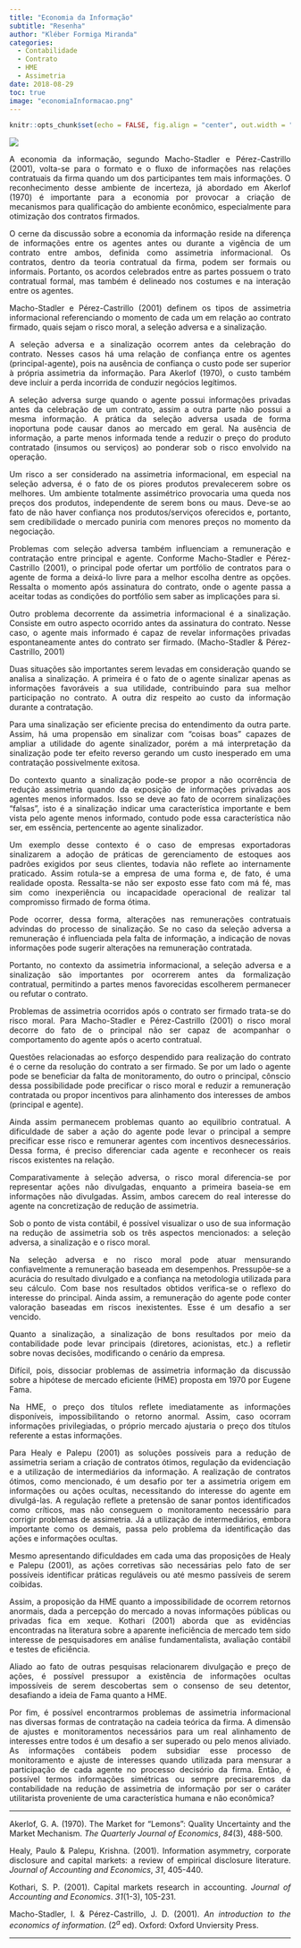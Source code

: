 ```yaml
---
title: "Economia da Informação"
subtitle: "Resenha"
author: "Kléber Formiga Miranda"
categories:
  - Contabilidade
  - Contrato
  - HME
  - Assimetria
date: 2018-08-29
toc: true
image: "economiaInformacao.png"
---
```


```r
knitr::opts_chunk$set(echo = FALSE, fig.align = "center", out.width = "100%")
```

<style> body {text-align: justify} </style>

![](economiaInformacao.png)

A economia da informação, segundo Macho-Stadler e Pérez-Castrillo (2001), 
volta-se para o formato e o fluxo de informações nas relações contratuais da 
firma quando um dos participantes tem mais informações. O reconhecimento desse 
ambiente de incerteza, já abordado em Akerlof (1970) é importante para a 
economia por provocar a criação de mecanismos para qualificação do ambiente 
econômico, especialmente para otimização dos contratos firmados.

O cerne da discussão sobre a economia da informação reside na diferença de 
informações entre os agentes antes ou durante a vigência de um contrato entre 
ambos, definida como assimetria informacional. Os contratos, dentro da teoria 
contratual da firma, podem ser formais ou informais. Portanto, os acordos 
celebrados entre as partes possuem o trato contratual formal, mas também é 
delineado nos costumes e na interação entre os agentes.

Macho-Stadler e Pérez-Castrillo (2001) definem os tipos de assimetria 
informacional referenciando o momento de cada um em relação ao contrato firmado, 
quais sejam o risco moral, a seleção adversa e a sinalização.

A seleção adversa e a sinalização ocorrem antes da celebração do contrato. 
Nesses casos há uma relação de confiança entre os agentes (principal-agente), 
pois na ausência de confiança o custo pode ser superior à própria assimetria da 
informação. Para Akerlof (1970), o custo também deve incluir a perda incorrida 
de conduzir negócios legítimos.

A seleção adversa surge quando o agente possui informações privadas antes da 
celebração de um contrato, assim a outra parte não possui a mesma informação. A 
prática da seleção adversa usada de forma inoportuna pode causar danos ao 
mercado em geral. Na ausência de informação, a parte menos informada tende a 
reduzir o preço do produto contratado (insumos ou serviços) ao ponderar sob o 
risco envolvido na operação.

Um risco a ser considerado na assimetria informacional, em especial na seleção 
adversa, é o fato de os piores produtos prevalecerem sobre os melhores. Um 
ambiente totalmente assimétrico provocaria uma queda nos preços dos produtos, 
independente de serem bons ou maus. Deve-se ao fato de não haver confiança nos
produtos/serviços oferecidos e, portanto, sem credibilidade o mercado puniria 
com menores preços no momento da negociação.

Problemas com seleção adversa também influenciam a remuneração e contratação 
entre principal e agente. Conforme Macho-Stadler e Pérez-Castrillo (2001), o 
principal pode ofertar um portfólio de contratos para o agente de forma a 
deixá-lo livre para a melhor escolha dentre as opções. Ressalta o momento após 
assinatura do contrato, onde o agente passa a aceitar todas as condições do 
portfólio sem saber as implicações para si.

Outro problema decorrente da assimetria informacional é a sinalização. Consiste 
em outro aspecto ocorrido antes da assinatura do contrato. Nesse caso, o agente 
mais informado é capaz de revelar informações privadas espontaneamente antes do 
contrato ser firmado. (Macho-Stadler & Pérez-Castrillo, 2001)

Duas situações são importantes serem levadas em consideração quando se analisa a 
sinalização. A primeira é o fato de o agente sinalizar apenas as informações 
favoráveis a sua utilidade, contribuindo para sua melhor participação no 
contrato. A outra diz respeito ao custo da informação durante a contratação.

Para uma sinalização ser eficiente precisa do entendimento da outra parte. 
Assim, há uma propensão em sinalizar com “coisas boas” capazes de ampliar a 
utilidade do agente sinalizador, porém a má interpretação da sinalização pode 
ter efeito reverso gerando um custo inesperado em uma contratação possivelmente 
exitosa.

Do contexto quanto a sinalização pode-se propor a não ocorrência de redução 
assimetria quando da exposição de informações privadas aos agentes menos 
informados. Isso se deve ao fato de ocorrem sinalizações “falsas”, isto é a 
sinalização indicar uma característica importante e bem vista pelo agente menos 
informado, contudo pode essa característica não ser, em essência, pertencente 
ao agente sinalizador.

Um exemplo desse contexto é o caso de empresas exportadoras sinalizarem a adoção 
de práticas de gerenciamento de estoques aos padrões exigidos por seus clientes, 
todavia não reflete ao internamente praticado. Assim rotula-se a empresa de uma 
forma e, de fato, é uma realidade oposta. Ressalta-se não ser exposto esse fato 
com má fé, mas sim como inexperiência ou incapacidade operacional de realizar 
tal compromisso firmado de forma ótima.

Pode ocorrer, dessa forma, alterações nas remunerações contratuais advindas do 
processo de sinalização. Se no caso da seleção adversa a remuneração é 
influenciada pela falta de informação, a indicação de novas informações pode 
sugerir alterações na remuneração contratada.

Portanto, no contexto da assimetria informacional, a seleção adversa e a 
sinalização são importantes por ocorrerem antes da formalização contratual, 
permitindo a partes menos favorecidas escolherem permanecer ou refutar o 
contrato.

Problemas de assimetria ocorridos após o contrato ser firmado trata-se do risco 
moral. Para Macho-Stadler e Pérez-Castrillo (2001) o risco moral decorre do fato 
de o principal não ser capaz de acompanhar o comportamento do agente após o 
acerto contratual.

Questões relacionadas ao esforço despendido para realização do contrato é o 
cerne da resolução do contrato a ser firmado. Se por um lado o agente pode se 
beneficiar da falta de monitoramento, do outro o principal, cônscio dessa 
possibilidade pode precificar o risco moral e reduzir a remuneração contratada 
ou propor incentivos para alinhamento dos interesses de ambos (principal e 
agente).

Ainda assim permanecem problemas quanto ao equilíbrio contratual. A dificuldade 
de saber a ação do agente pode levar o principal a sempre precificar esse risco 
e remunerar agentes com incentivos desnecessários. Dessa forma, é preciso 
diferenciar cada agente e reconhecer os reais riscos existentes na relação.

Comparativamente à seleção adversa, o risco moral diferencia-se por representar 
ações não divulgadas, enquanto a primeira baseia-se em informações não 
divulgadas. Assim, ambos carecem do real interesse do agente na concretização de 
redução de assimetria.

Sob o ponto de vista contábil, é possível visualizar o uso de sua informação na 
redução de assimetria sob os três aspectos mencionados: a seleção adversa, a 
sinalização e o risco moral.

Na seleção adversa e no risco moral pode atuar mensurando confiavelmente a 
remuneração baseada em desempenhos. Pressupõe-se a acurácia do resultado 
divulgado e a confiança na metodologia utilizada para seu cálculo. Com base nos 
resultados obtidos verifica-se o reflexo do interesse do principal. Ainda assim, 
a remuneração do agente pode conter valoração baseadas em riscos inexistentes. 
Esse é um desafio a ser vencido. 

Quanto a sinalização, a sinalização de bons resultados por meio da contabilidade 
pode levar principais (diretores, acionistas, etc.) a refletir sobre novas 
decisões, modificando o cenário da empresa.

Difícil, pois, dissociar problemas de assimetria informação da discussão sobre a 
hipótese de mercado eficiente (HME) proposta em 1970 por Eugene Fama.

Na HME, o preço dos títulos reflete imediatamente as informações disponíveis,
impossibilitando o retorno anormal. Assim, caso ocorram informações 
privilegiadas, o próprio mercado ajustaria o preço dos títulos referente a estas
informações.

Para Healy e Palepu (2001) as soluções possíveis para a redução de assimetria 
seriam a criação de contratos ótimos, regulação da evidenciação e a utilização 
de intermediários da informação. A realização de contratos ótimos, como 
mencionado, é um desafio por ter a assimetria origem em informações ou ações 
ocultas, necessitando do interesse do agente em divulgá-las. A regulação reflete 
a pretensão de sanar pontos identificados como críticos, mas não conseguem o 
monitoramento necessário para corrigir problemas de assimetria. Já a utilização 
de intermediários, embora importante como os demais, passa pelo problema da 
identificação das ações e informações ocultas.

Mesmo apresentando dificuldades em cada uma das proposições de Healy e Palepu 
(2001), as ações corretivas são necessárias pelo fato de ser possíveis 
identificar práticas reguláveis ou até mesmo passíveis de serem coibidas.

Assim, a proposição da HME quanto a impossibilidade de ocorrem retornos anormais, 
dada a percepção do mercado a novas informações públicas ou privadas fica em 
xeque. Kothari (2001) aborda que as evidências encontradas na literatura sobre a 
aparente ineficiência de mercado tem sido interesse de pesquisadores em análise
fundamentalista, avaliação contábil e testes de eficiência.

Aliado ao fato de outras pesquisas relacionarem divulgação e preço de ações, é 
possível pressupor a existência de informações ocultas impossíveis de serem 
descobertas sem o consenso de seu detentor, desafiando a ideia de Fama quanto a 
HME.

Por fim, é possível encontrarmos problemas de assimetria informacional nas 
diversas formas de contratação na cadeia teórica da firma. A dimensão de ajustes 
e monitoramentos necessários para um real alinhamento de interesses entre todos 
é um desafio a ser superado ou pelo menos aliviado. As informações contábeis 
podem subsidiar esse processo de monitoramento e ajuste de interesses quando 
utilizada para mensurar a participação de cada agente no processo decisório da 
firma. Então, é possível termos informações simétricas ou sempre precisaremos da
contabilidade na redução de assimetria de informação por ser o caráter 
utilitarista proveniente de uma característica humana e não econômica?


---

Akerlof, G. A. (1970). The Market for "Lemons": Quality Uncertainty and the
Market Mechanism. *The Quarterly Journal of Economics*, *84*(3), 488-500.

Healy, Paulo & Palepu, Krishna. (2001). Information asymmetry, corporate
disclosure and capital markets: a review of empirical disclosure literature.
*Journal of Accounting and Economics*, *31*, 405-440.

Kothari, S. P. (2001). Capital markets research in accounting.
*Journal of Accounting and Economics*. *31*(1-3), 105-231.

Macho-Stadler, I. & Pérez-Castrillo, J. D. (2001). *An introduction to the*
*economics of information*. (2$^{a}$ ed). Oxford: Oxford Unviersity Press.

---
